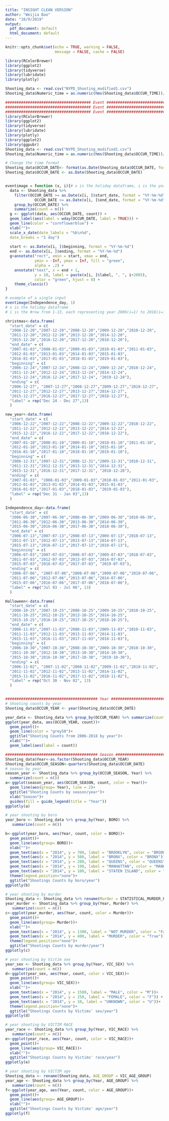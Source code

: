 ```yaml
---
title: "INSIGHT CLEAN VERSION"
author: "Weijia Bao"
date: "10/9/2019"
output:
  pdf_document: default
  html_document: default
---
```

```r
knitr::opts_chunk$set(echo = TRUE, warning = FALSE,
                      message = FALSE, cache = FALSE)
```

```r
library(RColorBrewer)
library(ggplot2)
library(tidyverse)
library(lubridate)
library(plotly)
```

```r
Shooting_data <- read.csv("NYPD_Shooting_modified1.csv")
Shooting_data$Numeric_time = as.numeric(hms(Shooting_data$OCCUR_TIME))/60
```

```r
###################################### Event ######################################### 
###################################### Event ######################################### 
###################################### Event ######################################### 
library(RColorBrewer)
library(ggplot2)
library(tidyverse)
library(lubridate)
library(plotly)
library(ggplot2)
library(ggpubr)
Shooting_data <- read.csv("NYPD_Shooting_modified1.csv")
Shooting_data$Numeric_time = as.numeric(hms(Shooting_data$OCCUR_TIME))/60

# Change the time format 
Shooting_data$OCCUR_DATE<- format(as.Date(Shooting_data$OCCUR_DATE, format = "%m/%d/%Y"), "%Y-%m-%d")
Shooting_data$OCCUR_DATE <- as.Date(Shooting_data$OCCUR_DATE)


eventimage = function (x, i){# x is the holiday dataframe, i is the year
  data <- Shooting_data %>%
    filter(OCCUR_DATE >= as.Date(x[i, ]$start_date, format = "%Y-%m-%d")&
             OCCUR_DATE <= as.Date(x[i, ]$end_date, format = "%Y-%m-%d")) %>%
    group_by(OCCUR_DATE) %>%
    summarize(count = n())
  g <- ggplot(data, aes(OCCUR_DATE, count)) +
  geom_label(aes(label = wday(OCCUR_DATE, label = TRUE))) +
  geom_line(color = "cornflowerblue") +
  xlab("")+
  scale_x_date(date_labels = "%b\n%d",
  date_breaks = "1 day")
  
  start <- as.Date(x[i, ]$beginning, format = "%Y-%m-%d")
  end <- as.Date(x[i, ]$ending, format = "%Y-%m-%d")
  g+annotate("rect", xmin = start, xmax = end,
             ymin = -Inf, ymax = Inf, fill = "green",
             alpha = .2) +
    annotate("text", x = end + 1,
             y = 10, label = paste(x[i, ]$label, ", ", i+2005),
             color = "green", hjust = 0) +
    theme_classic()
}

# example of a single input
eventimage(Independence_day, 1)
# x is the holiday dataframe
# i is the #row from 1-13, each representing year 2006(i=1) to 2018(i=13)

christmas<-data.frame(
  "start_date" = c(
  "2006-12-20","2007-12-20","2008-12-20","2009-12-20","2010-12-20",
  "2011-12-20","2012-12-20","2013-12-20","2014-12-20",
  "2015-12-20","2016-12-20","2017-12-20","2018-12-20"),
  "end_date" = c(
  "2007-01-03","2008-01-03","2009-01-03","2010-01-03","2011-01-03",
  "2012-01-03","2013-01-03","2014-01-03","2015-01-03",
  "2016-01-03","2017-01-03","2018-01-03","2019-01-03"), 
  "beginning" = c(
  "2006-12-24","2007-12-24","2008-12-24","2009-12-24","2010-12-24",
  "2011-12-24","2012-12-24","2013-12-24","2014-12-24",
  "2015-12-24","2016-12-24","2017-12-24", "2019-12-24"),
  "ending" = c(
  "2006-12-27", "2007-12-27","2008-12-27","2009-12-27","2010-12-27",
  "2011-12-27","2012-12-27","2013-12-27","2014-12-27",
  "2015-12-27","2016-12-27","2017-12-27","2018-12-27"),
  "label" = rep("Dec 24 - Dec 27",13)
  )

new_year<-data.frame(
  "start_date" = c(
  "2006-12-22","2007-12-22","2008-12-22","2009-12-22","2010-12-22",
  "2011-12-22","2012-12-22","2013-12-22","2014-12-22",
  "2015-12-22","2016-12-22","2017-12-22","2018-12-22"),
  "end_date" = c(
  "2007-01-10","2008-01-10","2009-01-10","2010-01-10","2011-01-10",
  "2012-01-10","2013-01-10","2014-01-10","2015-01-10",
  "2016-01-10","2017-01-10","2018-01-10","2019-01-10"), 
  "beginning" = c(
  "2006-12-31","2007-12-31","2008-12-31","2009-12-31","2010-12-31",
  "2011-12-31","2012-12-31","2013-12-31","2014-12-31",
  "2015-12-31","2016-12-31","2017-12-31", "2018-12-28"),
  "ending" = c(
  "2007-01-03", "2008-01-03","2009-01-03","2010-01-03","2011-01-03",
  "2012-01-03","2013-01-03","2014-01-03","2015-01-03",
  "2016-01-03","2017-01-03","2018-01-03", "2019-01-03"),
  "label" = rep("Dec 31 - Jan 03",13)
  )

Independence_day<-data.frame(
  "start_date" = c(
  "2006-06-30","2007-06-30","2008-06-30","2009-06-30","2010-06-30",
  "2011-06-30","2012-06-30","2013-06-30","2014-06-30",
  "2015-06-30","2016-06-30","2017-06-30","2018-06-30"),
  "end_date" = c(
  "2006-07-13","2007-07-13","2008-07-13","2009-07-13","2010-07-13",
  "2011-07-13","2012-07-13","2013-07-13","2014-07-13",
  "2015-07-13","2016-07-13","2017-07-13","2018-07-13"), 
  "beginning" = c(
  "2006-07-03","2007-07-03","2008-07-03","2009-07-03","2010-07-03",
  "2011-07-03","2012-07-03","2013-07-03","2014-07-03",
  "2015-07-03","2016-07-03","2017-07-03", "2019-07-03"),
  "ending" = c(
  "2006-07-06", "2007-07-06","2008-07-06","2009-07-06","2010-07-06",
  "2011-07-06","2012-07-06","2013-07-06","2014-07-06",
  "2015-07-06","2016-07-06","2017-07-06","2018-07-06"),
  "label" = rep("Jul 03 - Jul 06", 13)
  )

Halloween<-data.frame(
  "start_date" = c(
  "2006-10-25","2007-10-25","2008-10-25","2009-10-25","2010-10-25",
  "2011-10-25","2012-10-25","2013-10-25","2014-10-25",
  "2015-10-25","2016-10-25","2017-10-25","2018-10-25"),
  "end_date" = c(
  "2006-11-03","2007-11-03","2008-11-03","2009-11-03","2010-11-03",
  "2011-11-03","2012-11-03","2013-11-03","2014-11-03",
  "2015-11-03","2016-11-03","2017-11-03","2018-11-03"), 
  "beginning" = c(
  "2006-10-30","2007-10-30","2008-10-30","2009-10-30","2010-10-30",
  "2011-10-30","2012-10-30","2013-10-30","2014-10-30",
  "2015-10-30","2016-10-30","2017-10-30", "2019-10-30"),
  "ending" = c(
  "2006-11-02", "2007-11-02","2008-11-02","2009-11-02","2010-11-02",
  "2011-11-02","2012-11-02","2013-11-02","2014-11-02",
  "2015-11-02","2016-11-02","2017-11-02","2018-11-02"),
  "label" = rep("Oct 30 - Nov 02", 13)
  )


######################################### Year ######################################### 
# Shooting counts by year
Shooting_data$OCCUR_YEAR <- year(Shooting_data$OCCUR_DATE)

year_data <- Shooting_data %>% group_by(OCCUR_YEAR) %>% summarize(count = n())
ggplot(year_data, aes(OCCUR_YEAR, count))+
  geom_point()+
  geom_line(color = "grey50")+
  ggtitle("Shooting Counts from 2006-2018 by year")+
  xlab("")+
  geom_label(aes(label = count))

######################################### Season ######################################### 
Shooting_data$Year<-as.factor(Shooting_data$OCCUR_YEAR)
Shooting_data$OCCUR_SEASON<-quarters(Shooting_data$OCCUR_DATE)
# season by year
season_year <- Shooting_data %>% group_by(OCCUR_SEASON, Year) %>%
  summarize(count = n())
a<-ggplot(season_year, aes(OCCUR_SEASON, count, color = Year))+
  geom_line(aes(group= Year), line = 2)+
  ggtitle("Shooting Counts by season/year")+
  xlab("Season")+
  guides(fill = guide_legend(title = "Year"))
ggplotly(a)

# year shooting by boro
year_boro <- Shooting_data %>% group_by(Year, BORO) %>%
   summarize(count = n())

b<-ggplot(year_boro, aes(Year, count, color = BORO))+
  geom_point()+
  geom_line(aes(group= BORO))+
  xlab("")+
  geom_text(aes(x = "2014", y = 700, label = "BROOKLYN", color = "BROOKLYN")) + 
  geom_text(aes(x = "2014", y = 500, label = "BRONX", color = "BRONX")) + 
  geom_text(aes(x = "2014", y = 280, label = "QUEENS", color = "QUEENS")) + 
  geom_text(aes(x = "2014", y = 190, label = "MANHATTAN", color = "MANHATTAN"))+
  geom_text(aes(x = "2014", y = 100, label = "STATEN ISLAND", color = "STATEN ISLAND")) + 
  theme(legend.position="none")+
  ggtitle("Shootings Counts by boro/year")
ggplotly(b)

# year shooting by murder
Shooting_data <- Shooting_data %>% rename(Murder = STATISTICAL_MURDER_FLAG)
year_murder <- Shooting_data %>% group_by(Year, Murder) %>%
   summarize(count = n())
c<-ggplot(year_murder, aes(Year, count, color = Murder))+
  geom_point()+
  geom_line(aes(group= Murder))+
  xlab("")+
  geom_text(aes(x = "2014", y = 1300, label = "NOT MURDER", color = "False"))+
  geom_text(aes(x = "2014", y = 400, label = "MURDER", color = "True")) + 
  theme(legend.position="none")+
  ggtitle("Shootings Counts by murder/year")
ggplotly(c)

# year shooting by Victim sex
year_sex <- Shooting_data %>% group_by(Year, VIC_SEX) %>%
   summarize(count = n())
d<-ggplot(year_sex, aes(Year, count, color = VIC_SEX))+
  geom_point()+
  geom_line(aes(group= VIC_SEX))+
  xlab("")+
  geom_text(aes(x = "2014", y = 1500, label = "MALE", color = "M"))+
  geom_text(aes(x = "2014", y = 250, label = "FEMALE", color = "F")) + 
  geom_text(aes(x = "2014", y = 10, label = "UNKNOWN", color = "U"))+
  theme(legend.position="none")+
  ggtitle("Shootings Counts by Victims' sex/year")
ggplotly(d)

# year shooting by VICTIM RACE
year_race <- Shooting_data %>% group_by(Year, VIC_RACE) %>%
   summarize(count = n())
e<-ggplot(year_race, aes(Year, count, color = VIC_RACE))+
  geom_point()+
  geom_line(aes(group= VIC_RACE))+
  xlab("")+
  ggtitle("Shootings Counts by Victims' race/year")
ggplotly(e)

# year shooting by VICTIM age
Shooting_data <- rename(Shooting_data, AGE_GROUP = VIC_AGE_GROUP)  
year_age <- Shooting_data %>% group_by(Year, AGE_GROUP) %>%
   summarize(count = n())
f<-ggplot(year_age, aes(Year, count, color = AGE_GROUP))+
  geom_point()+
  geom_line(aes(group= AGE_GROUP))+
  xlab("")+
  ggtitle("Shootings Counts by Victims' age/year")
ggplotly(f)
```  
